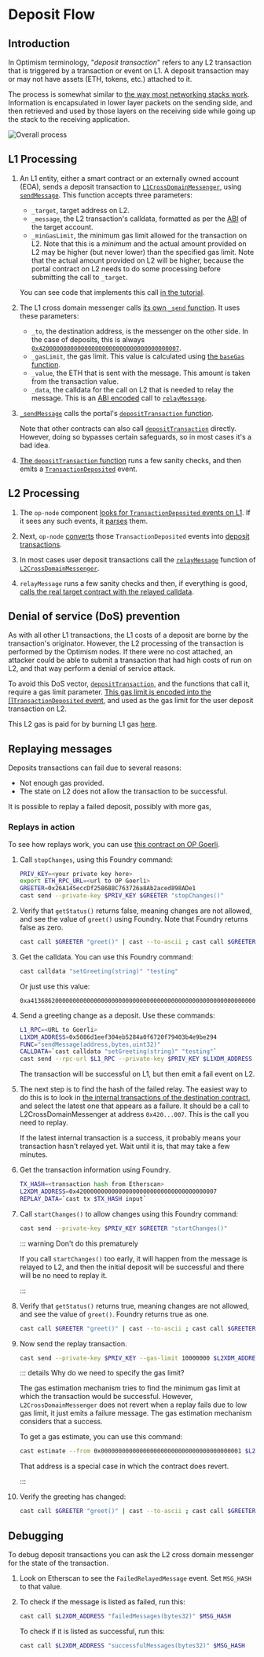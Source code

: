 
# Deposit Flow

## Introduction

In Optimism terminology, "*deposit transaction*" refers to any L2 transaction that is triggered by a transaction or event on L1.
A deposit transaction may or may not have assets (ETH, tokens, etc.) attached to it.

The process is somewhat similar to [the way most networking stacks work](https://en.wikipedia.org/wiki/Encapsulation_(networking)).
Information is encapsulated in lower layer packets on the sending side, and then retrieved and used by those layers on the receiving side while going up the stack to the receiving application.

![Overall process](../../../../public/docs/op-stack/protocol/overall-process.svg)


## L1 Processing

1. An L1 entity, either a smart contract or an externally owned account (EOA), sends a deposit transaction to [`L1CrossDomainMessenger`](https://github.com/ethereum-optimism/optimism/blob/62c7f3b05a70027b30054d4c8974f44000606fb7/packages/contracts-bedrock/contracts/L1/L1CrossDomainMessenger.sol), using [`sendMessage`](https://github.com/ethereum-optimism/optimism/blob/62c7f3b05a70027b30054d4c8974f44000606fb7/packages/contracts-bedrock/contracts/universal/CrossDomainMessenger.sol#L249-L289). 
  This function accepts three parameters:

   - `_target`, target address on L2.
   - `_message`, the L2 transaction's calldata, formatted as per the [ABI](https://docs.soliditylang.org/en/v0.8.19/abi-spec.html) of the target account.
   - `_minGasLimit`, the minimum gas limit allowed for the transaction on L2. Note that this is a *minimum* and the actual amount provided on L2 may be higher (but never lower) than the specified gas limit.
     Note that the actual amount provided on L2 will be higher, because the portal contract on L2 needs to do some processing before submitting the call to `_target`.

   You can see code that implements this call [in the tutorial](https://github.com/ethereum-optimism/optimism-tutorial/blob/main/cross-dom-comm/hardhat/contracts/FromL1_ControlL2Greeter.sol#L16).

1. The L1 cross domain messenger calls [its own `_send` function](https://github.com/ethereum-optimism/optimism/blob/62c7f3b05a70027b30054d4c8974f44000606fb7/packages/contracts-bedrock/contracts/L1/L1CrossDomainMessenger.sol#L42-L52).
   It uses these parameters:

   - `_to`, the destination address, is the messenger on the other side. 
     In the case of deposits, this is always [`0x4200000000000000000000000000000000000007`](https://goerli-optimism.etherscan.io/address/0x4200000000000000000000000000000000000007).
   - `_gasLimit`, the gas limit. 
     This value is calculated using [the `baseGas` function](https://github.com/ethereum-optimism/optimism/blob/62c7f3b05a70027b30054d4c8974f44000606fb7/packages/contracts-bedrock/contracts/universal/CrossDomainMessenger.sol#L442-L471).
   - `_value`, the ETH that is sent with the message.
     This amount is taken from the transaction value.
   - `_data`, the calldata for the call on L2 that is needed to relay the message.
     This is an [ABI encoded](https://docs.soliditylang.org/en/v0.8.19/abi-spec.html) call to [`relayMessage`](https://github.com/ethereum-optimism/optimism/blob/62c7f3b05a70027b30054d4c8974f44000606fb7/packages/contracts-bedrock/contracts/universal/CrossDomainMessenger.sol#L291-L413).

1. [`_sendMessage`](https://github.com/ethereum-optimism/optimism/blob/62c7f3b05a70027b30054d4c8974f44000606fb7/packages/contracts-bedrock/contracts/L1/L1CrossDomainMessenger.sol#L42-L52) calls the portal's [`depositTransaction` function](https://github.com/ethereum-optimism/optimism/blob/62c7f3b05a70027b30054d4c8974f44000606fb7/packages/contracts-bedrock/contracts/L1/OptimismPortal.sol#L422-L483).

   Note that other contracts can also call [`depositTransaction`](https://github.com/ethereum-optimism/optimism/blob/62c7f3b05a70027b30054d4c8974f44000606fb7/packages/contracts-bedrock/contracts/L1/OptimismPortal.sol#L422-L483) directly. 
   However, doing so bypasses certain safeguards, so in most cases it's a bad idea.

1. [The `depositTransaction` function](https://github.com/ethereum-optimism/optimism/blob/62c7f3b05a70027b30054d4c8974f44000606fb7/packages/contracts-bedrock/contracts/L1/OptimismPortal.sol#L422-L483) runs a few sanity checks, and then emits a [`TransactionDeposited`](https://github.com/ethereum-optimism/optimism/blob/62c7f3b05a70027b30054d4c8974f44000606fb7/packages/contracts-bedrock/contracts/L1/OptimismPortal.sol#L85-L99) event. 


## L2 Processing

1. The `op-node` component [looks for `TransactionDeposited` events on L1](https://github.com/ethereum-optimism/optimism/blob/62c7f3b05a70027b30054d4c8974f44000606fb7/op-node/rollup/derive/deposits.go#L13-L33).
   If it sees any such events, it [parses](https://github.com/ethereum-optimism/optimism/blob/62c7f3b05a70027b30054d4c8974f44000606fb7/op-node/rollup/derive/deposit_log.go) them.

1. Next, `op-node` [converts](https://github.com/ethereum-optimism/optimism/blob/62c7f3b05a70027b30054d4c8974f44000606fb7/op-node/rollup/derive/deposits.go#L35-L51) those `TransactionDeposited` events into [deposit transactions](https://github.com/ethereum-optimism/optimism/blob/62c7f3b05a70027b30054d4c8974f44000606fb7/specs/deposits.md#user-deposited-transactions).

1. In most cases user deposit transactions call the [`relayMessage`](https://github.com/ethereum-optimism/optimism/blob/62c7f3b05a70027b30054d4c8974f44000606fb7/packages/contracts-bedrock/contracts/universal/CrossDomainMessenger.sol#L291-L413) function of [`L2CrossDomainMessenger`](https://github.com/ethereum-optimism/optimism/blob/62c7f3b05a70027b30054d4c8974f44000606fb7/packages/contracts-bedrock/contracts/universal/CrossDomainMessenger.sol).

1. `relayMessage` runs a few sanity checks and then, if everything is good, [calls the real target contract with the relayed calldata](https://github.com/ethereum-optimism/optimism/blob/62c7f3b05a70027b30054d4c8974f44000606fb7/packages/contracts-bedrock/contracts/universal/CrossDomainMessenger.sol#L394).

## Denial of service (DoS) prevention

As with all other L1 transactions, the L1 costs of a deposit are borne by the transaction's originator.
However, the L2 processing of the transaction is performed by the Optimism nodes.
If there were no cost attached, an attacker could be able to submit a transaction that had high costs of run on L2, and that way perform a denial of service attack.

To avoid this DoS vector, [`depositTransaction`](https://github.com/ethereum-optimism/optimism/blob/62c7f3b05a70027b30054d4c8974f44000606fb7/packages/contracts-bedrock/contracts/L1/OptimismPortal.sol#L422-L483), and the functions that call it, require a gas limit parameter.
[This gas limit is encoded into the []`TransactionDeposited` event](https://github.com/ethereum-optimism/optimism/blob/62c7f3b05a70027b30054d4c8974f44000606fb7/packages/contracts-bedrock/contracts/L1/OptimismPortal.sol#L469-L477), and used as the gas limit for the user deposit transaction on L2.

This L2 gas is paid for by burning L1 gas [here](https://github.com/ethereum-optimism/optimism/blob/62c7f3b05a70027b30054d4c8974f44000606fb7/packages/contracts-bedrock/contracts/L1/ResourceMetering.sol#L162). 


## Replaying messages

Deposits transactions can fail due to several reasons:

- Not enough gas provided.
- The state on L2 does not allow the transaction to be successful.

It is possible to replay a failed deposit, possibly with more gas, 


### Replays in action

To see how replays work, you can use [this contract on OP Goerli](https://goerli-optimism.etherscan.io/address/0x26A145eccDf258688C763726a8Ab2aced898ADe1#code). 

1. Call `stopChanges`, using this Foundry command:

   ```sh
   PRIV_KEY=<your private key here>
   export ETH_RPC_URL=<url to OP Goerli>
   GREETER=0x26A145eccDf258688C763726a8Ab2aced898ADe1
   cast send --private-key $PRIV_KEY $GREETER "stopChanges()"
   ```

1. Verify that `getStatus()` returns false, meaning changes are not allowed, and see the value of `greet()` using Foundry.
   Note that Foundry returns false as zero.

   ```sh
   cast call $GREETER "greet()" | cast --to-ascii ; cast call $GREETER "getStatus()"
   ```

1. Get the calldata.
   You can use this Foundry command:

   ```sh
   cast calldata "setGreeting(string)" "testing"
   ```

   Or just use this value: 
   
   ```
   0xa41368620000000000000000000000000000000000000000000000000000000000000020000000000000000000000000000000000000000000000000000000000000000774657374696e6700000000000000000000000000000000000000000000000000
   ```

1. Send a greeting change as a deposit.
   Use these commands:

   ```sh
   L1_RPC=<URL to Goerli>
   L1XDM_ADDRESS=0x5086d1eef304eb5284a0f6720f79403b4e9be294
   FUNC="sendMessage(address,bytes,uint32)"
   CALLDATA=`cast calldata "setGreeting(string)" "testing"`
   cast send --rpc-url $L1_RPC --private-key $PRIV_KEY $L1XDM_ADDRESS $FUNC $GREETER $CALLDATA 10000000
   ```

   The transaction will be successful on L1, but then emit a fail event on L2.

1. The next step is to find the hash of the failed relay.
   The easiest way to do this is to look in [the internal transactions of the destination contract](https://goerli-optimism.etherscan.io/address/0x26A145eccDf258688C763726a8Ab2aced898ADe1#internaltx), and select the latest one that appears as a failure.
   It should be a call to L2CrossDomainMessenger at address `0x420...007`. This is the call you need to replay.

   If the latest internal transaction is a success, it probably means your transaction hasn't relayed yet. Wait until it is, that may take a few minutes.

1. Get the transaction information using Foundry.

   ```sh
   TX_HASH=<transaction hash from Etherscan>
   L2XDM_ADDRESS=0x4200000000000000000000000000000000000007
   REPLAY_DATA=`cast tx $TX_HASH input`
   ```

1. Call `startChanges()` to allow changes using this Foundry command:

   ```sh
   cast send --private-key $PRIV_KEY $GREETER "startChanges()"
   ```

   ::: warning Don't do this prematurely

   If you call `startChanges()` too early, it will happen from the message is relayed to L2, and then the initial deposit will be successful and there will be no need to replay it.

   :::

1. Verify that `getStatus()` returns true, meaning changes are not allowed, and see the value of `greet()`. 
   Foundry returns true as one.

   ```sh
   cast call $GREETER "greet()" | cast --to-ascii ; cast call $GREETER "getStatus()"
   ```

1. Now send the replay transaction.

   ```sh   
   cast send --private-key $PRIV_KEY --gas-limit 10000000 $L2XDM_ADDRESS $REPLAY_DATA 
   ```

   ::: details Why do we need to specify the gas limit?
   
   The gas estimation mechanism tries to find the minimum gas limit at which the transaction would be successful. 
   However, `L2CrossDomainMessenger` does not revert when a replay fails due to low gas limit, it just emits a failure message. 
   The gas estimation mechanism considers that a success.

   To get a gas estimate, you can use this command:

   ```sh
   cast estimate --from 0x0000000000000000000000000000000000000001 $L2XDM_ADDRESS $REPLAY_DATA
   ```

   That address is a special case in which the contract does revert.

   :::

1. Verify the greeting has changed:

   ```sh
   cast call $GREETER "greet()" | cast --to-ascii ; cast call $GREETER "getStatus()"
   ```

## Debugging

   To debug deposit transactions you can ask the L2 cross domain messenger for the state of the transaction. 
    
   1. Look on Etherscan to see the `FailedRelayedMessage` event. 
      Set `MSG_HASH` to that value.

   1. To check if the message is listed as failed, run this:

      ```sh
      cast call $L2XDM_ADDRESS "failedMessages(bytes32)" $MSG_HASH
      ```

      To check if it is listed as successful, run this:

      ```sh
      cast call $L2XDM_ADDRESS "successfulMessages(bytes32)" $MSG_HASH
      ```

